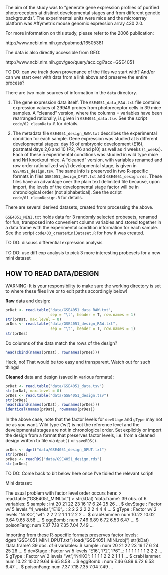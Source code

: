 The aim of the study was to "generate gene expression profiles of purified photoreceptors at distinct developmental stages and from different genetic backgrounds". The experimental units were mice and the microarray platform was Affymetrix mouse genomic expression array 430 2.0.

For more information on this study, please refer to the 2006 publication:

http://www.ncbi.nlm.nih.gov/pubmed/16505381

The data is also directly accessible from GEO:

http://www.ncbi.nlm.nih.gov/geo/query/acc.cgi?acc=GSE4051

TO DO: can we track down provenance of the files we start with? And/or can we start over with data from a link above and preserve the entire process?

There are two main sources of information in the `data` directory.

1. The gene expression data itself. The `GSE4051_data_RAW.txt` file contains expression values of 29949 probes from photoreceptor cells in 39 mice samples. A "cleaned" version, where the columns = variables have been rearranged rationally, is given in `GSE4051_data.tsv`. See the script `code/02_cleanData.R` for details.

2. The metadata file `GSE4051_design_RAW.txt` describes the experimental condition for each sample. Gene expression was studied at 5 different developmental stages: day 16 of embryonic development (E16), postnatal days 2,6 and 10 (P2, P6 and p10) as well as 4 weeks (`4_weeks`). Each of these 5 experimental conditions was studied in wild type mice and Nrl knockout mice. A "cleaned" version, with variables renamed and row order rationalized w/r/t developmental stage, is given in `GSE4051_design.tsv`. The same info is preserved in two R-specific formats in files `GSE4051_design_DPUT.txt` and `GSE4051_design.rds`. These files have an advantage over the plain text delimited file because, upon import, the levels of the developmental stage factor will be in chronological order (not alphabetical). See the script `code/01_cleanDesign.R` for details.

There are several derived datasets, created from processing the above.

`GSE4051_MINI.txt` holds data for 3 randomly selected probesets, renamed for fun, transposed into convenient column variables and stored together in a data.frame with the experimental condition information for each sample. See the script `code/03_createMiniDataset.R` for how it was created.

TO DO: discuss differential expression analysis

TO DO: use diff exp analysis to pick 3 more interesting probesets for a new mini dataset

HOW TO READ DATA/DESIGN
------------------------

WARNING: It is your responsibility to make sure the working directory is set to where these files live or to edit paths accordingly below!

__Raw__ data and design:

```r
prDat <- read.table("data/GSE4051_data_RAW.txt",
                    sep = "\t", header = T, row.names = 1)
str(prDat, max.level = 0)
prDes <- read.table("data/GSE4051_design_RAW.txt",
                    sep = "\t", header = T, row.names = 1)
str(prDes)
```

Do columns of the data match the rows of the design?

```r
head(cbind(names(prDat), rownames(prDes)))
```

Heck, no! That would be too easy and transparent. Watch out for such things!

__Cleaned__ data and design (saved in various formats):

```r
prDat <- read.table("data/GSE4051_data.tsv")
str(prDat, max.level = 0)
prDes <- read.table("data/GSE4051_design.tsv")
str(prDes)
head(cbind(names(prDat), rownames(prDes)))
identical(names(prDat), rownames(prDes))
```

In the above case, note that the factor levels for `devStage` and `gType` may not be as you want. Wild type ('wt') is not the reference level and the developmental stages are not in chronological order. Set explicitly or import the design from a format that preserves factor levels, i.e. from a cleaned design written to file via `dput()` or `saveRDS()`.

```r
prDes <- dget("data/GSE4051_design_DPUT.txt")
str(prDes)
prDes <- readRDS("data/GSE4051_design.rds")
str(prDes)
```

TO DO: Come back to bit below here once I've tidied the relevant script!

Mini dataset:

The usual problem with factor level order occurs here:
> read.table("GSE4051_MINI.txt")
> str(kDat)
'data.frame':	39 obs. of  6 variables:
 $ sample    : int  20 21 22 23 16 17 6 24 25 26 ...
 $ devStage  : Factor w/ 5 levels "4_weeks","E16",..: 2 2 2 2 2 2 2 4 4 4 ...
 $ gType     : Factor w/ 2 levels "NrlKO","wt": 2 2 2 2 1 1 1 2 2 2 ...
 $ crabHammer: num  10.22 10.02 9.64 9.65 8.58 ...
 $ eggBomb   : num  7.46 6.89 6.72 6.53 6.47 ...
 $ poisonFang: num  7.37 7.18 7.35 7.04 7.49 ...

Importing from these R-specific formats preserves factor levels:
dget("GSE4051_MINI_DPUT.txt")
load("GSE4051_MINI.robj")
str(kDat)
'data.frame':	39 obs. of  6 variables:
 $ sample    : num  20 21 22 23 16 17 6 24 25 26 ...
 $ devStage  : Factor w/ 5 levels "E16","P2","P6",..: 1 1 1 1 1 1 1 2 2 2 ...
 $ gType     : Factor w/ 2 levels "wt","NrlKO": 1 1 1 1 2 2 2 1 1 1 ...
 $ crabHammer: num  10.22 10.02 9.64 9.65 8.58 ...
 $ eggBomb   : num  7.46 6.89 6.72 6.53 6.47 ...
 $ poisonFang: num  7.37 7.18 7.35 7.04 7.49 ...


